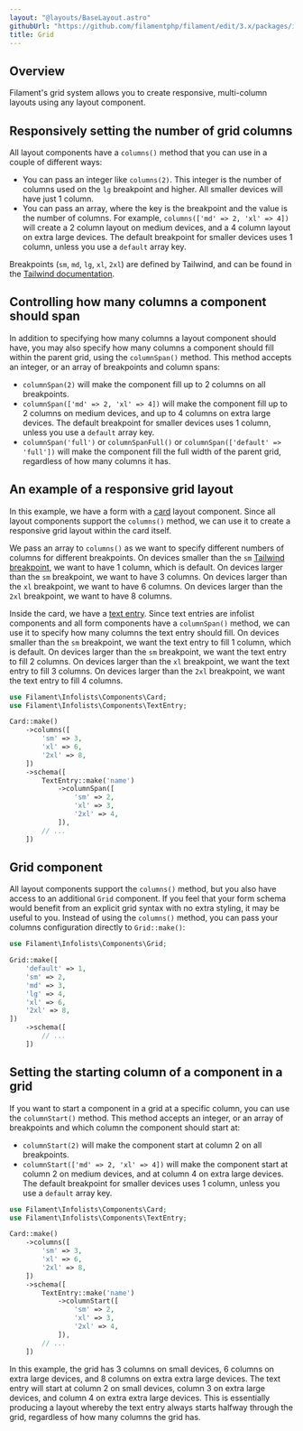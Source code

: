 ```yaml
---
layout: "@layouts/BaseLayout.astro"
githubUrl: "https://github.com/filamentphp/filament/edit/3.x/packages/infolists/docs/04-layout/02-grid.md"
title: Grid
---
```


## Overview

Filament's grid system allows you to create responsive, multi-column layouts using any layout component.

## Responsively setting the number of grid columns

All layout components have a `columns()` method that you can use in a couple of different ways:

- You can pass an integer like `columns(2)`. This integer is the number of columns used on the `lg` breakpoint and higher. All smaller devices will have just 1 column.
- You can pass an array, where the key is the breakpoint and the value is the number of columns. For example, `columns(['md' => 2, 'xl' => 4])` will create a 2 column layout on medium devices, and a 4 column layout on extra large devices. The default breakpoint for smaller devices uses 1 column, unless you use a `default` array key.

Breakpoints (`sm`, `md`, `lg`, `xl`, `2xl`) are defined by Tailwind, and can be found in the [Tailwind documentation](https://tailwindcss.com/docs/responsive-design#overview).

## Controlling how many columns a component should span

In addition to specifying how many columns a layout component should have, you may also specify how many columns a component should fill within the parent grid, using the `columnSpan()` method. This method accepts an integer, or an array of breakpoints and column spans:

- `columnSpan(2)` will make the component fill up to 2 columns on all breakpoints.
- `columnSpan(['md' => 2, 'xl' => 4])` will make the component fill up to 2 columns on medium devices, and up to 4 columns on extra large devices. The default breakpoint for smaller devices uses 1 column, unless you use a `default` array key.
- `columnSpan('full')` or `columnSpanFull()` or `columnSpan(['default' => 'full'])` will make the component fill the full width of the parent grid, regardless of how many columns it has.

## An example of a responsive grid layout

In this example, we have a form with a [card](card) layout component. Since all layout components support the `columns()` method, we can use it to create a responsive grid layout within the card itself.

We pass an array to `columns()` as we want to specify different numbers of columns for different breakpoints. On devices smaller than the `sm` [Tailwind breakpoint](https://tailwindcss.com/docs/responsive-design#overview), we want to have 1 column, which is default. On devices larger than the `sm` breakpoint, we want to have 3 columns. On devices larger than the `xl` breakpoint, we want to have 6 columns. On devices larger than the `2xl` breakpoint, we want to have 8 columns.

Inside the card, we have a [text entry](../entries/text). Since text entries are infolist components and all form components have a `columnSpan()` method, we can use it to specify how many columns the text entry should fill. On devices smaller than the `sm` breakpoint, we want the text entry to fill 1 column, which is default. On devices larger than the `sm` breakpoint, we want the text entry to fill 2 columns. On devices larger than the `xl` breakpoint, we want the text entry to fill 3 columns. On devices larger than the `2xl` breakpoint, we want the text entry to fill 4 columns.

```php
use Filament\Infolists\Components\Card;
use Filament\Infolists\Components\TextEntry;

Card::make()
    ->columns([
        'sm' => 3,
        'xl' => 6,
        '2xl' => 8,
    ])
    ->schema([
        TextEntry::make('name')
            ->columnSpan([
                'sm' => 2,
                'xl' => 3,
                '2xl' => 4,
            ]),
        // ...
    ])
```

## Grid component

All layout components support the `columns()` method, but you also have access to an additional `Grid` component. If you feel that your form schema would benefit from an explicit grid syntax with no extra styling, it may be useful to you. Instead of using the `columns()` method, you can pass your columns configuration directly to `Grid::make()`:

```php
use Filament\Infolists\Components\Grid;

Grid::make([
    'default' => 1,
    'sm' => 2,
    'md' => 3,
    'lg' => 4,
    'xl' => 6,
    '2xl' => 8,
])
    ->schema([
        // ...
    ])
```

## Setting the starting column of a component in a grid

If you want to start a component in a grid at a specific column, you can use the `columnStart()` method. This method accepts an integer, or an array of breakpoints and which column the component should start at:

- `columnStart(2)` will make the component start at column 2 on all breakpoints.
- `columnStart(['md' => 2, 'xl' => 4])` will make the component start at column 2 on medium devices, and at column 4 on extra large devices. The default breakpoint for smaller devices uses 1 column, unless you use a `default` array key.

```php
use Filament\Infolists\Components\Card;
use Filament\Infolists\Components\TextEntry;

Card::make()
    ->columns([
        'sm' => 3,
        'xl' => 6,
        '2xl' => 8,
    ])
    ->schema([
        TextEntry::make('name')
            ->columnStart([
                'sm' => 2,
                'xl' => 3,
                '2xl' => 4,
            ]),
        // ...
    ])
```

In this example, the grid has 3 columns on small devices, 6 columns on extra large devices, and 8 columns on extra extra large devices. The text entry will start at column 2 on small devices, column 3 on extra large devices, and column 4 on extra extra large devices. This is essentially producing a layout whereby the text entry always starts halfway through the grid, regardless of how many columns the grid has.
